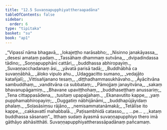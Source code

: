 ```yaml
---
title: "12.5 Suvaṇṇapupphiyattheraapadāna"
tableOfContents: false
sidebar:
  order: 6
type: "tipitaka"
basket: "su"
book: "ap1"
---
```



<DynamicBreadcrumb />

<Division number="40" book="ap1">

<Paragraph number="1988" type="verses" book="ap1">
_“Vipassī nāma bhagavā,_  
_lokajeṭṭho narāsabho;_  
_Nisinno janakāyassa,_  
_desesi amataṃ padaṃ._  

</Paragraph>

</Division>
<Division number="41" book="ap1">

<Paragraph number="1989" type="verses" book="ap1">
_Tassāhaṃ dhammaṃ sutvāna,_  
_dvipadindassa tādino;_  
_Soṇṇapupphāni cattāri,_  
_buddhassa abhiropayiṃ._  

</Paragraph>

</Division>
<Division number="42" book="ap1">

<Paragraph number="1990" type="verses" book="ap1">
_Suvaṇṇacchadanaṃ āsi,_  
_yāvatā parisā tadā;_  
_Buddhābhā ca suvaṇṇābhā,_  
_āloko vipulo ahu._  

</Paragraph>

</Division>
<Division number="43" book="ap1">

<Paragraph number="1991" type="verses" book="ap1">
_Udaggacitto sumano,_  
_vedajāto katañjalī;_  
_Vittisañjanano tesaṃ,_  
_diṭṭhadhammasukhāvaho._  

</Paragraph>

</Division>
<Division number="44" book="ap1">

<Paragraph number="1992" type="verses" book="ap1">
_Āyācitvāna sambuddhaṃ,_  
_vanditvāna ca subbataṃ;_  
_Pāmojjaṃ janayitvāna,_  
_sakaṃ bhavanupāgamiṃ._  

</Paragraph>

</Division>
<Division number="45" book="ap1">

<Paragraph number="1993" type="verses" book="ap1">
_Bhavane upaviṭṭhohaṃ,_  
_buddhaseṭṭhaṃ anussariṃ;_  
_Tena cittappasādena,_  
_tusitaṃ upapajjahaṃ._  

</Paragraph>

</Division>
<Division number="46" book="ap1">

<Paragraph number="1994" type="verses" book="ap1">
_Ekanavutito kappe,_  
_yaṃ pupphamabhiropayiṃ;_  
_Duggatiṃ nābhijānāmi,_  
_buddhapūjāyidaṃ phalaṃ._  

</Paragraph>

</Division>
<Division number="47" book="ap1">

<Paragraph number="1995" type="verses" book="ap1">
_Soḷasāsiṃsu rājāno,_  
_nemisammatanāmakā;_  
_Tetālīse ito kappe,_  
_cakkavattī mahabbalā._  

</Paragraph>

</Division>
<Division number="48" book="ap1">

<Paragraph number="1996" type="verses" book="ap1">
_Paṭisambhidā catasso,_  
_ …pe… _  
_kataṃ buddhassa sāsanaṃ”._  

</Paragraph>

<Paragraph number="1997" book="ap1">
Itthaṃ sudaṃ āyasmā suvaṇṇapupphiyo thero imā gāthāyo abhāsitthāti.

</Paragraph>
</Division>

<Paragraph number="1998" type="center" book="ap1">
Suvaṇṇapupphiyattherassāpadānaṃ pañcamaṃ.
</Paragraph>